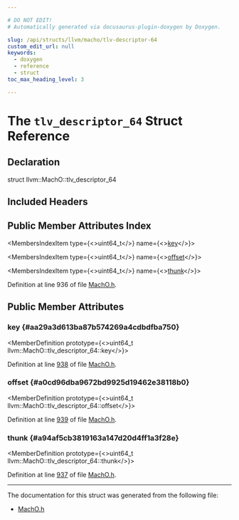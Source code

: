 ```yaml
---

# DO NOT EDIT!
# Automatically generated via docusaurus-plugin-doxygen by Doxygen.

slug: /api/structs/llvm/macho/tlv-descriptor-64
custom_edit_url: null
keywords:
  - doxygen
  - reference
  - struct
toc_max_heading_level: 3

---
```





# The `tlv_descriptor_64` Struct Reference

<DoxygenPage pluginConfig={pluginConfig}>



## Declaration

<CodeBlock>struct llvm::MachO::tlv_descriptor_64</CodeBlock>

## Included Headers

<IncludesList>
<IncludesListItem
  filePath="llvm/BinaryFormat/MachO.h"
  permalink="/docs/api/files/include/include/llvm/include/llvm/binaryformat/macho-h"
  isLocal="true" />
</IncludesList>

## Public Member Attributes Index

<MembersIndex>

<MembersIndexItem
  type={<>uint64&#95;t</>}
  name={<><a href="#aa29a3d613ba87b574269a4cdbdfba750">key</a></>}>
</MembersIndexItem>

<MembersIndexItem
  type={<>uint64&#95;t</>}
  name={<><a href="#a0cd96dba9672bd9925d19462e38118b0">offset</a></>}>
</MembersIndexItem>

<MembersIndexItem
  type={<>uint64&#95;t</>}
  name={<><a href="#a94af5cb3819163a147d20d4ff1a3f28e">thunk</a></>}>
</MembersIndexItem>

</MembersIndex>


Definition at line 936 of file <a href="/docs/api/files/include/include/llvm/include/llvm/binaryformat/macho-h">MachO.h</a>.

<SectionDefinition>

## Public Member Attributes

### key {#aa29a3d613ba87b574269a4cdbdfba750}

<MemberDefinition
  prototype={<>uint64&#95;t llvm::MachO::tlv&#95;descriptor&#95;64::key</>}>

Definition at line <a href="/docs/api/files/include/include/llvm/include/llvm/binaryformat/macho-h/#l00938">938</a> of file <a href="/docs/api/files/include/include/llvm/include/llvm/binaryformat/macho-h">MachO.h</a>.
</MemberDefinition>

### offset {#a0cd96dba9672bd9925d19462e38118b0}

<MemberDefinition
  prototype={<>uint64&#95;t llvm::MachO::tlv&#95;descriptor&#95;64::offset</>}>

Definition at line <a href="/docs/api/files/include/include/llvm/include/llvm/binaryformat/macho-h/#l00939">939</a> of file <a href="/docs/api/files/include/include/llvm/include/llvm/binaryformat/macho-h">MachO.h</a>.
</MemberDefinition>

### thunk {#a94af5cb3819163a147d20d4ff1a3f28e}

<MemberDefinition
  prototype={<>uint64&#95;t llvm::MachO::tlv&#95;descriptor&#95;64::thunk</>}>

Definition at line <a href="/docs/api/files/include/include/llvm/include/llvm/binaryformat/macho-h/#l00937">937</a> of file <a href="/docs/api/files/include/include/llvm/include/llvm/binaryformat/macho-h">MachO.h</a>.
</MemberDefinition>

</SectionDefinition>

<hr/>

The documentation for this struct was generated from the following file:

<ul>
<li><a href="/docs/api/files/include/include/llvm/include/llvm/binaryformat/macho-h">MachO.h</a></li>
</ul>

</DoxygenPage>
